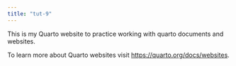 ```yaml
---
title: "tut-9"
---
```


This is my Quarto website to practice working with quarto documents and websites.

To learn more about Quarto websites visit <https://quarto.org/docs/websites>.
